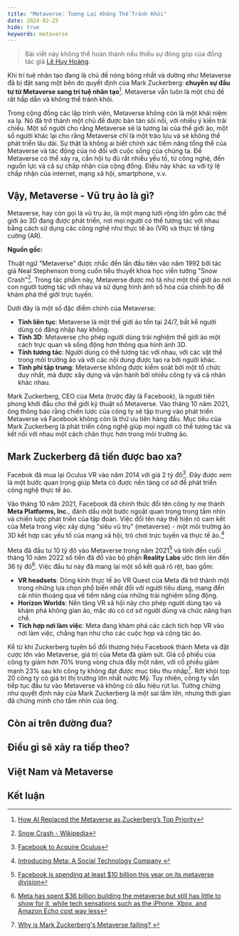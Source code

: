 ```yaml
---
title: "Metaverse: Tương Lai Không Thể Tránh Khỏi"
date: 2024-02-25
hide: true
keywords: metaverse
---
```


> Bài viết này không thể hoàn thành nếu thiếu sự đóng góp của đồng tác giả [Lê Huy Hoàng](https://www.facebook.com/hoang.lehuy.96343).


Khi trí tuệ nhân tạo đang là chủ đề nóng bỏng nhất và dường như Metaverse đã bị đặt sang một bên do quyết định của Mark Zuckerberg: **chuyển sự đầu tư từ Metaverse sang trí tuệ nhân tạo**[^Mark_pivot_AI]. Metaverse vẫn luôn là một chủ đề rất hấp dẫn và không thể tránh khỏi.

Trong cộng đồng các lập trình viên, Metaverse không còn là một khái niệm xa lạ. Nó đã trở thành một chủ đề được bàn tán sôi nổi, với nhiều ý kiến trái chiều. Một số người cho rằng Metaverse sẽ là tương lai của thế giới ảo, một số người khác lại cho rằng Metaverse chỉ là một trào lưu và sẽ không thể phát triển lâu dài. Sự thật là không ai biết chính xác tiềm năng tổng thể của Metaverse và tác động của nó đối với cuộc sống của chúng ta. Để Metaverse có thể xảy ra, cần hội tụ đủ rất nhiều yếu tố, từ công nghệ, đến nguồn lực và cả sự chấp nhận của cộng đồng. Điều này khác xa với tỷ lệ chấp nhận của internet, mạng xã hội, smartphone, v.v.

## Vậy, Metaverse - Vũ trụ ảo là gì?

Metaverse, hay còn gọi là vũ trụ ảo, là một mạng lưới rộng lớn gồm các thế giới ảo 3D đang được phát triển, nơi mọi người có thể tương tác với nhau bằng cách sử dụng các công nghệ như thực tế ảo (VR) và thực tế tăng cường (AR).

**Nguồn gốc:**

Thuật ngữ "Metaverse" được nhắc đến lần đầu tiên vào năm 1992 bởi tác giả Neal Stephenson trong cuốn tiểu thuyết khoa học viễn tưởng "Snow Crash"[^snow_crash]. Trong tác phẩm này, Metaverse được mô tả như một thế giới ảo nơi con người tương tác với nhau và sử dụng hình ảnh số hóa của chính họ để khám phá thế giới trực tuyến.


Dưới đây là một số đặc điểm chính của Metaverse:

- **Tính liên tục**: Metaverse là một thế giới ảo tồn tại 24/7, bất kể người dùng có đăng nhập hay không.
- **Tính 3D**: Metaverse cho phép người dùng trải nghiệm thế giới ảo một cách trực quan và sống động hơn thông qua hình ảnh 3D.
- **Tính tương tác**: Người dùng có thể tương tác với nhau, với các vật thể trong môi trường ảo và với các nội dung được tạo ra bởi người khác.
- **Tính phi tập trung**: Metaverse không được kiểm soát bởi một tổ chức duy nhất, mà được xây dựng và vận hành bởi nhiều công ty và cá nhân khác nhau.


Mark Zuckerberg, CEO của Meta (trước đây là Facebook), là người tiên phong khởi đầu cho thế giới kỹ thuật số Metaverse. Vào tháng 10 năm 2021, ông thông báo rằng chiến lược của công ty sẽ tập trung vào phát triển Metaverse và Facebook không còn là thứ ưu tiên hàng đầu. Mục tiêu của Mark Zuckerberg là phát triển công nghệ giúp mọi người có thể tương tác và kết nối với nhau một cách chân thực hơn trong môi trường ảo.

## Mark Zuckerberg đã tiến được bao xa?


Facebok đã mua lại Oculus VR vào năm 2014 với giá 2 tỷ đô[^oculus_acquire]. Đây được xem là một bước quan trọng giúp Meta có được nền tảng cơ sở để phát triển công nghệ thực tế ảo. 

Vào tháng 10 năm 2021, Facebook đã chính thức đổi tên công ty mẹ thành **Meta Platforms, Inc.**, đánh dấu một bước ngoặt quan trọng trong tầm nhìn và chiến lược phát triển của tập đoàn. Việc đổi tên này thể hiện rõ cam kết của Meta trong việc xây dựng "siêu vũ trụ" (metaverse) - một môi trường ảo 3D kết hợp các yếu tố của mạng xã hội, trò chơi trực tuyến và thực tế ảo.[^meta_rebranding]

Meta đã đầu tư 10 tỷ đô vào Metaverse trong năm 2021[^meta_cost_1] và tính đến cuối tháng 10 năm 2022 số tiền đã đổ vào bộ phận **Reality Labs** ước tính lên đến 36 tỷ đô[^meta_cost_2]. Việc đầu tư này đã mang lại một số kết quả rõ rệt, bao gồm:

- **VR headsets**: Dòng kính thực tế ảo VR Quest của Meta đã trở thành một trong những lựa chọn phổ biến nhất đối với người tiêu dùng, mang đến cái nhìn thoáng qua về tiềm năng của những trải nghiệm sống động.
- **Horizon Worlds**: Nền tảng VR xã hội này cho phép người dùng tạo và khám phá không gian ảo, mặc dù có cơ sở người dùng và chức năng hạn chế.
- **Tích hợp nơi làm việc**: Meta đang khám phá các cách tích hợp VR vào nơi làm việc, chẳng hạn như cho các cuộc họp và cộng tác ảo.

Kể từ khi Zuckerberg tuyên bố đổi thương hiệu Facebook thành Meta và đặt cược lớn vào Metaverse, giá trị của Meta đã giảm sút. Giá cổ phiếu của công ty giảm hơn 70% trong vòng chưa đầy một năm, với cổ phiếu giảm mạnh 23% sau khi công ty không đạt được mục tiêu thu nhập[^meta_falling]. Rớt khỏi top 20 công ty có giá trị thị trường lớn nhất nước Mỹ. Tuy nhiên, công ty vẫn tiếp tục đầu tư vào Metaverse và không có dấu hiệu rút lui. Tưởng chừng như quyết định này của Mark Zuckerberg là một sai lầm lớn, nhưng thời gian đã chứng minh cho tầm nhìn của ông.



## Còn ai trên đường đua?

## Điều gì sẽ xảy ra tiếp theo?

## Việt Nam và Metaverse

## Kết luận



[^Mark_pivot_AI]: [How AI Replaced the Metaverse as Zuckerberg’s Top Priority](https://www.bloomberg.com/news/features/2024-01-11/mark-zuckerberg-pivots-to-ai-from-Metaverse-to-further-his-legacy)
[^snow_crash]: [Snow Crash - Wikipedia](https://en.wikipedia.org/wiki/Snow_Crash)
[^meta_rebranding]: [Introducing Meta: A Social Technology Company
](https://about.fb.com/news/2021/10/facebook-company-is-now-meta/)
[^meta_cost_1]: [Facebook is spending at least $10 billion this year on its metaverse division](https://www.theverge.com/2021/10/25/22745381/facebook-reality-labs-10-billion-metaverse)
[^meta_cost_2]: [Meta has spent $36 billion building the metaverse but still has little to show for it, while tech sensations such as the iPhone, Xbox, and Amazon Echo cost way less](https://www.businessinsider.com/meta-lost-30-billion-on-metaverse-rivals-spent-far-less-2022-10)
[^oculus_acquire]:[Facebook to Acquire Oculus](https://about.fb.com/news/2014/03/facebook-to-acquire-oculus/)
[^meta_falling]:[Why is Mark Zuckerberg's Metaverse failing?
](https://techxplore.com/news/2022-11-zuckerberg-metaverse.html)